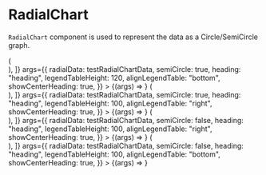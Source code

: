 
<Meta title="Lab/RadialChart" component={RadialChart} />

# RadialChart

`RadialChart` component is used to represent the data as a Circle/SemiCircle graph.

<Canvas>
  <Story
    name="SemiCircle-1"
    decorators={[
      (Story) => (
        <div style={{ width: "20rem", height: "15rem", margin: "3rem" }}>
          <Story />
        </div>
      ),
    ]}
    args={{
      radialData: testRadialChartData,
      semiCircle: true,
      heading: "heading",
      legendTableHeight: 120,
      alignLegendTable: "bottom",
      showCenterHeading: true,
    }}
  >
    {(args) => <RadialChart {...args} />}
  </Story>
  <Story
    name="SemiCircle-2"
    decorators={[
      (Story) => (
        <div style={{ width: "20rem", height: "15rem", margin: "3rem" }}>
          <Story />
        </div>
      ),
    ]}
    args={{
      radialData: testRadialChartData,
      semiCircle: true,
      heading: "heading",
      legendTableHeight: 100,
      alignLegendTable: "right",
      showCenterHeading: true,
    }}
  >
    {(args) => <RadialChart {...args} />}
  </Story>
  <Story
    name="Circle-1"
    decorators={[
      (Story) => (
        <div style={{ width: "20rem", height: "15rem", margin: "3rem" }}>
          <Story />
        </div>
      ),
    ]}
    args={{
      radialData: testRadialChartData,
      semiCircle: false,
      heading: "heading",
      legendTableHeight: 100,
      alignLegendTable: "right",
      showCenterHeading: true,
    }}
  >
    {(args) => <RadialChart {...args} />}
  </Story>
  <Story
    name="Circle-2"
    decorators={[
      (Story) => (
        <div style={{ width: "20rem", height: "15rem", margin: "3rem" }}>
          <Story />
        </div>
      ),
    ]}
    args={{
      radialData: testRadialChartData,
      semiCircle: false,
      heading: "heading",
      legendTableHeight: 100,
      alignLegendTable: "bottom",
      showCenterHeading: true,
    }}
  >
    {(args) => <RadialChart {...args} />}
  </Story>
</Canvas>

<ArgsTable of={RadialChart} />

